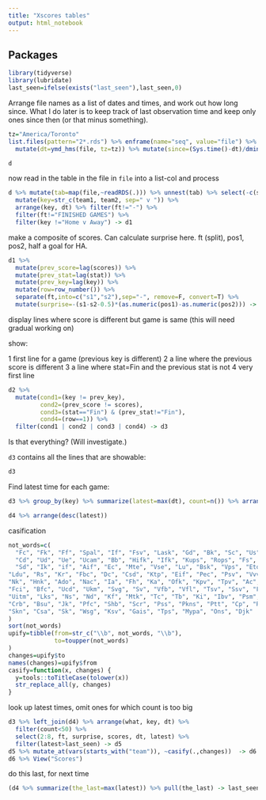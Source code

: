 ```yaml
---
title: "Xscores tables"
output: html_notebook
---
```


## Packages

```r
library(tidyverse)
library(lubridate)
last_seen=ifelse(exists("last_seen"),last_seen,0)
```



Arrange file names as a list of dates and times, and work out how long since. What I do later is to keep track of last observation time and keep only ones since then (or that minus something).

```r
tz="America/Toronto"
list.files(pattern="2*.rds") %>% enframe(name="seq", value="file") %>% 
  mutate(dt=ymd_hms(file, tz=tz)) %>% mutate(since=(Sys.time()-dt)/dminutes(1)) -> d
```

```r
d
```

now read in the table in the file in `file` into a list-col and process

```r
d %>% mutate(tab=map(file,~readRDS(.))) %>% unnest(tab) %>% select(-c(seq, file, since)) %>% 
  mutate(key=str_c(team1, team2, sep=" v ")) %>% 
  arrange(key, dt) %>% filter(ft!="-") %>% 
  filter(ft!="FINISHED GAMES") %>% 
  filter(key !="Home v Away") -> d1
```




make a composite of scores. Can calculate surprise here. ft (split), pos1, pos2, half a goal for HA.

```r
d1 %>%  
  mutate(prev_score=lag(scores)) %>% 
  mutate(prev_stat=lag(stat)) %>% 
  mutate(prev_key=lag(key)) %>% 
  mutate(row=row_number()) %>% 
  separate(ft,into=c("s1","s2"),sep="-", remove=F, convert=T) %>% 
  mutate(surprise=-(s1-s2-0.5)*(as.numeric(pos1)-as.numeric(pos2))) -> d2
```




display lines where score is different but game is same (this will need gradual working on)

show:

1 first line for a game (previous key is different)
2 a line where the previous score is different
3 a line where stat=Fin and the previous stat is not
4 very first line

```r
d2 %>% 
  mutate(cond1=(key != prev_key),
         cond2=(prev_score != scores),
         cond3=(stat=="Fin") & (prev_stat!="Fin"),
         cond4=(row==1)) %>% 
  filter(cond1 | cond2 | cond3 | cond4) -> d3
```

Is that everything? (Will investigate.)

`d3` contains all the lines that are showable:

```r
d3
```



Find latest time for each game:

```r
d3 %>% group_by(key) %>% summarize(latest=max(dt), count=n()) %>% arrange(latest) -> d4
```

```r
d4 %>% arrange(desc(latest))
```

casification

```r
not_words=c(
  "Fc", "Fk", "Ff", "Spal", "If", "Fsv", "Lask", "Gd", "Bk", "Sc", "Us", "As", "Hb", "b", "Ii", "Uil",
  "Cd", "Ud", "Ue", "Ucam", "Bb", "Hifk", "Ifk", "Kups", "Rops", "Fs", "Tp", "Mfm", "Cska", "Cf", "Up", "Scd",
  "Sd", "Ik", "if", "Aif", "Ec", "Mte", "Vse", "Lu", "Bsk", "Vps", "Eto", "Bate", "Nsi", "Ab", "Cfr", "Cs", 
"Ldu", "Rs", "Kr", "Fbc", "Dc", "Csd", "Ktp", "Eif", "Pec", "Psv", "Vvv", "Afc", "Ca", "Acs", "Uta", "Hjk", "Kvc",
"Nk", "Hnk", "Ado", "Nac", "Ia", "Fh", "Ka", "Ofk", "Kpv", "Tpv", "Ac", "Gks", "Bw", "Sv", "Csm", "Fcsb", "Estac",
"Fci", "Bfc", "Ucd", "Ukm", "Svg", "Sv", "Vfb", "Vfl", "Tsv", "Ssv", "Fv", "Ak", "Tsg", "Kcb", "Kfc", "Sjk", "Sg", "Csms", "Js",
"Uitm", "Lks", "Ns", "Nd", "Kf", "Mtk", "Tc", "Tb", "Ki", "Ibv", "Psm", "Osk", "Hk", "Aik", "Gif", "Msk", "Mfk", "Skf", "Zp",
"Crb", "Bsu", "Jk", "Pfc", "Shb", "Scr", "Pss", "Pkns", "Ptt", "Cp", "Rb", "Bsc", "Abc", "Okc", "Rgv", "Sipg", "R&f", "Agmk", "Eb",
"Skn", "Csa", "Sk", "Wsg", "Ksv", "Gais", "Tps", "Mypa", "Ons", "Djk"
)
sort(not_words)
upify=tibble(from=str_c("\\b", not_words, "\\b"),
             to=toupper(not_words)
)
changes=upify$to
names(changes)=upify$from
casify=function(x, changes) {
  y=tools::toTitleCase(tolower(x))
  str_replace_all(y, changes)
}
```




look up latest times, omit ones for which count is too big

```r
d3 %>% left_join(d4) %>% arrange(what, key, dt) %>% 
  filter(count<50) %>% 
  select(2:8, ft, surprise, scores, dt, latest) %>% 
  filter(latest>last_seen) -> d5
d5 %>% mutate_at(vars(starts_with("team")), ~casify(.,changes))  -> d6
d6 %>% View("Scores")
```


do this last, for next time

```r
(d4 %>% summarize(the_last=max(latest)) %>% pull(the_last) -> last_seen)
```

